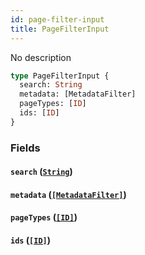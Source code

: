 ```yaml
---
id: page-filter-input
title: PageFilterInput
---
```


No description

```graphql
type PageFilterInput {
  search: String
  metadata: [MetadataFilter]
  pageTypes: [ID]
  ids: [ID]
}
```

### Fields

#### `search` ([`String`](/docs/developer/api-reference/scalars/string))

#### `metadata` ([`[MetadataFilter]`](/docs/developer/api-reference/inputs/metadata-filter))

#### `pageTypes` ([`[ID]`](/docs/developer/api-reference/scalars/id))

#### `ids` ([`[ID]`](/docs/developer/api-reference/scalars/id))
